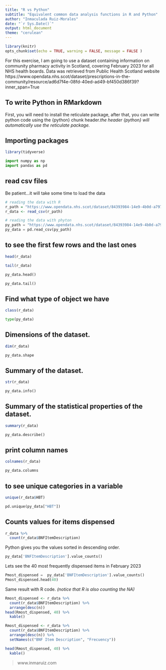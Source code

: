 ---
title: "R vs Python"
subtitle: "Equivalent common data analysis functions in R and Python"
author: "Inmaculada Ruiz-Morales"
date: "`r Sys.Date()`"
output: html_document
theme: "cerulean" 
---

```{r setup, include=FALSE}
library(knitr)
opts_chunk$set(echo = TRUE, warning = FALSE, message = FALSE )
```


For this exercise, I am going to use a dataset containing information on community pharmacy activity in Scotland, covering February 2023 for all NHS health boards. Data was retrieved from Public Health Scotland website https://www.opendata.nhs.scot/dataset/prescriptions-in-the-community/resource/ad6d7f4e-08fd-40ed-ad49-bf450d386f39?inner_span=True


## To write Python in RMarkdown

First, you will need to install the reticulate package, after that, you can write python code using the {python} chunk header.*the header {python} will automatically use the reticulate package.*


## Importing packages 

```{r}
library(tidyverse)
```

```{python}
import numpy as np
import pandas as pd
```


## read csv files 


Be patient...it will take some time to load the data 

```{r}
# reading the data with R
r_path = "https://www.opendata.nhs.scot/dataset/84393984-14e9-4b0d-a797-b288db64d088/resource/ad6d7f4e-08fd-40ed-ad49-bf450d386f39/download/pitc202302.csv"
r_data <- read_csv(r_path)
```


```{python}
# reading the data with phyton 
py_path = "https://www.opendata.nhs.scot/dataset/84393984-14e9-4b0d-a797-b288db64d088/resource/ad6d7f4e-08fd-40ed-ad49-bf450d386f39/download/pitc202302.csv"
py_data = pd.read_csv(py_path)
```

## to see the first few rows and the last ones

```{r}
head(r_data)
```

```{r}
tail(r_data)
```

```{python}
py_data.head()
```

```{python}
py_data.tail()
```

## Find what type of object we have 

```{r}
class(r_data)
```

```{python}
type(py_data)
```

## Dimensions of the dataset.

```{r}
dim(r_data)
```

```{python}
py_data.shape
```


## Summary of the dataset.

```{r}
str(r_data)
```


```{python}
py_data.info()
```


## Summary of the statistical properties of the dataset.

```{r}
summary(r_data)
```

```{python}
py_data.describe()
```

## print column names

```{r}
colnames(r_data)
```

```{python}
py_data.columns
```

## to see unique categories in a variable

```{r}
unique(r_data$HBT)
```

```{python}
pd.unique(py_data["HBT"])
```

## Counts values for items dispensed

```{r}
r_data %>% 
  count(r_data$BNFItemDescription)
```

Python gives you the values sorted in descending order. 

```{python}
py_data['BNFItemDescription'].value_counts()
```

Lets see the 40 most frequently dispensed items in February 2023

```{python}
Pmost_dispensed =  py_data['BNFItemDescription'].value_counts()
Pmost_dispensed.head(40)
```


Same result with R code. *(notice that R is also counting the NA)*  

```{r}
Rmost_dispensed <- r_data %>%
  count(r_data$BNFItemDescription) %>%
  arrange(desc(n))
head(Rmost_dispensed, 40) %>%
  kable()
```


```{r}
Rmost_dispensed <- r_data %>%
  count(r_data$BNFItemDescription) %>%
  arrange(desc(n)) %>%
  setNames(c("BNF Item Description", "Frecuency"))

head(Rmost_dispensed, 40) %>%
  kable()

```




>www.inmaruiz.com






